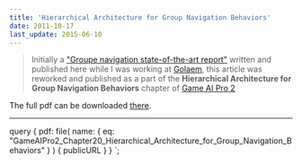 ```yaml
---
title: 'Hierarchical Architecture for Group Navigation Behaviors'
date: 2011-10-17
last_update: 2015-06-10
---
```



> Initially a
> ["Groupe navigation state-of-the-art report"](https://github.com/cloderic/Group-navigation-state-of-the-art-report)
> written and published here while I was working at [Golaem](http://golaem.com),
> this article was reworked and published as a part of the **Hierarchical
> Architecture for Group Navigation Behaviors** chapter of
> [Game AI Pro 2](http://www.gameaipro.com)

The full pdf can be downloaded
[there](./GameAIPro2_Chapter20_Hierarchical_Architecture_for_Group_Navigation_Behaviors.pdf 'Game AI Pro 2 - Hierarchical Architecture
for Group Navigation Behaviors').

---

<Pdf
  title="Game AI Pro 2 - Hierarchical Architecture for Group Navigation Behaviors"
  src={props.data.pdf.publicURL}
/>

  query {
    pdf: file(
      name: {
        eq: "GameAIPro2_Chapter20_Hierarchical_Architecture_for_Group_Navigation_Behaviors"
      }
    ) {
      publicURL
    }
  }
`;
